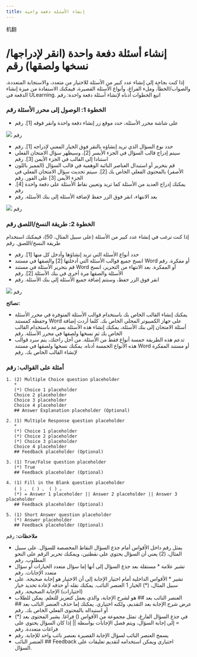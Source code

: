 ```yaml
---
title: إنشاء الأسئلة دفعة واحية
---
```


机翻
 
 # إنشاء أسئلة دفعة واحدة (انقر لإدراجها/نسخها ولصقها) رقم 
 
 إذا كنت بحاجة إلى إنشاء عدد كبير من الأسئلة للاختيار من متعدد، والاستجابة المتعددة، والصواب/الخطأ، وملء الفراغ، وأنواع الأسئلة القصيرة، فيمكنك الاستفادة من ميزة إنشاء الدفعة في ULearning. اتبع الخطوات أدناه لإنشاء أسئلة دفعة واحدة: رقم 
 
 ### الخطوة 1: الوصول إلى محرر الأسئلة رقم 
 
 - على شاشة محرر الأسئلة، حدد موقع زر إنشاء دفعة واحدة وانقر فوقه [1]. رقم 
 
 ![]( /img/utest/teacher/question07.png) رقم 
 
 - حدد نوع السؤال الذي تريد إنشاؤه بالنقر فوق الخيار المعني لإدراجه [1]. رقم 
 - سيتم إدراج قالب السؤال في الجزء الأيسر [2]، وسيظهر سؤال الامتحان الفعلي استنادا إلى القالب في الجزء الأيمن [3]. رقم 
 - قم بتحرير أو استبدال العناصر النائبة الوهمية في قالب السؤال (المميز باللون الأصفر) بالمحتوى الفعلي الخاص بك [2]. سيتم تحديث سؤال الامتحان الفعلي في الجزء الأيمن [3] على الفور. رقم 
 - يمكنك إدراج العديد من الأسئلة كما تريد وتعيين نقاط الأسئلة على دفعة واحدة [4]. رقم 
 - بعد الانتهاء، انقر فوق الزر حفظ لإضافة الأسئلة إلى بنك الأسئلة. رقم 
 
 ![]( /img/utest/teacher/question08.png) رقم 
 
 ### الخطوة 2: طريقة النسخ/اللصق رقم 
 
 إذا كنت ترغب في إنشاء عدد كبير من الأسئلة (على سبيل المثال، 50)، فيمكنك استخدام طريقة النسخ/اللصق. رقم 
 - حدد أنواع الأسئلة التي تريد إنشاؤها وأدخل كل منها [1]. رقم 
 - انسخ جميع قوالب الأسئلة التي أدخلتها [2] والصقها في مستند Word أو مفكرة. رقم 
 - قم بتحرير الأسئلة في مستند Word أو المفكرة. بعد الانتهاء من التحرير، انسخ الأسئلة والصقها مرة أخرى في بنك الأسئلة [2]. رقم 
 - انقر فوق الزر حفظ، وستتم إضافة جميع الأسئلة إلى بنك الأسئلة. رقم 
 
 ![]( /img/utest/teacher/question09.png) رقم 
 
 **نصائح:**
 - يمكنك إنشاء القالب الخاص بك باستخدام قوالب الأسئلة المتوفرة في محرر الأسئلة وحفظه كمستند Word على جهاز الكمبيوتر المحلي الخاص بك. كلما أردت إضافة أسئلة الامتحان إلى بنك الأسئلة، يمكنك إنشاء هذه الأسئلة بسرعة باستخدام القالب الخاص بك ثم نسخها ولصقها في محرر الأسئلة. رقم 
 - تدعم هذه الطريقة خمسة أنواع فقط من الأسئلة. من أجل راحتك، يتم سرد قوالب هذه الأنواع الخمسة أدناه. يمكنك نسخها ولصقها في مستند Word أو مستند المفكرة لإنشاء القالب الخاص بك. رقم 
 
 ### أمثلة على القوالب: رقم 

```
1. (2) Multiple Choice question placeholder
   *
   (*) Choice 1 placeholder
   Choice 2 placeholder
   Choice 3 placeholder
   Choice 4 placeholder
   ## Answer Explanation placeholder (Optional)

2. (1) Multiple Response question placeholder
   *
   (*) Choice 1 placeholder
   (*) Choice 2 placeholder
   (*) Choice 3 placeholder
   Choice 4 placeholder
   ## Feedback placeholder (Optional)

3. (1) True/False question placeholder
   (*) True
   ## Feedback placeholder (Optional)

4. (1) Fill in the Blank question placeholder
   ( ) 、 ( ) 、 ( ) 。
   (*) = Answer 1 placeholder || Answer 2 placeholder || Answer 3 placeholder
   ## Feedback placeholder (Optional)

5. (1) Short Answer question placeholder
   (*) Answer placeholder
   ## Feedback placeholder (Optional)
```

 **ملاحظات:** رقم 
 
 - يمثل رقم داخل الأقواس أمام جذع السؤال النقاط المخصصة للسؤال. على سبيل المثال، (2) يعني أن السؤال يحتوي على نقطتين، ويمكنك تحرير الرقم على النحو المطلوب. رقم 
 - تشير علامة * مستقلة بعد جذع السؤال إلى أنها إما سؤال متعدد الخيارات أو سؤال متعدد الإجابات. رقم 
 - تشير * الأقواس الداخلية أمام اختيار الإجابة إلى أن الاختيار هو إجابة صحيحة. على سبيل المثال، (*) الخيار 1 العنصر النائب. يمكنك نقله أو حذفه لإعادة تحديد خيار (اختيارات) الإجابة الصحيحة. رقم 
 - العنصر النائب بعد ## هو لشرح الإجابة، والذي يعمل كتعزيز للتعلم. يمكن للطلاب عرض شرح الإجابة بعد التقديم، ولكنه اختياري. يمكنك إما حذف العنصر النائب بعد ## أو استبداله بالمحتوى الفعلي الخاص بك. رقم 
 - في جذع السؤال الفارغ، تمثل مجموعة من الأقواس () فراغا. يشير المحتوى بعد (*) = إلى إجابة السؤال، ويتم فصل الإجابات بواسطة || إذا كان السؤال يحتوي على فراغات متعددة. رقم 
 - يسمح العنصر النائب لسؤال الإجابة القصيرة بعنصر نائب واحد للإجابة. رقم 
 - العنصر النائب ## Feedback اختياري ويمكن استخدامه لتقديم تعليقات على السؤال.
